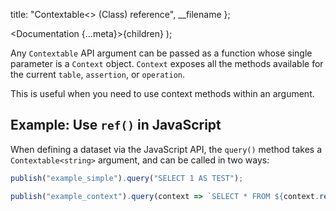 
  title: "Contextable<> (Class) reference",
  __filename
};

  <Documentation {...meta}>{children}</Documentation>
);

Any `Contextable` API argument can be passed as a function whose single parameter is a `Context` object. `Context` exposes all the methods available for the current `table`, `assertion`, or `operation`.

This is useful when you need to use context methods within an argument.

## Example: Use `ref()` in JavaScript

When defining a dataset via the JavaScript API, the `query()` method takes a `Contextable<string>` argument, and can be called in two ways:

```js
publish("example_simple").query("SELECT 1 AS TEST");

publish("example_context").query(context => `SELECT * FROM ${context.ref("example_simple")}`);
```
